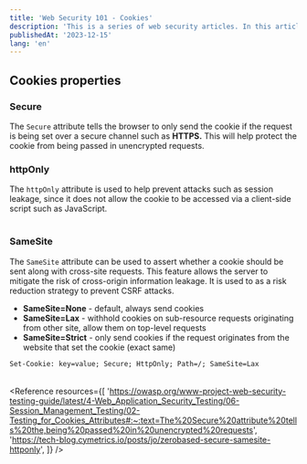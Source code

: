 ```yaml
---
title: 'Web Security 101 - Cookies'
description: 'This is a series of web security articles. In this article, I will explain what I learned about cookies. And how they work with XSS and CSRF.'
publishedAt: '2023-12-15'
lang: 'en'
---
```


## Cookies properties

### Secure

The `Secure` attribute tells the browser to only send the cookie if the request is being set over a secure channel such as **HTTPS.** This will help protect the cookie from being passed in unencrypted requests.

<Table
  colTitles={['Secure: true', 'Secure: false']}
  rowTitles={[
    'Will a browser send the cookie if the request url is start with http?',
  ]}
  rows={[['no', 'yes']]}
/>

### httpOnly

The `httpOnly` attribute is used to help prevent attacks such as session leakage, since it does not allow the cookie to be accessed via a client-side script such as JavaScript.

<Table
  colTitles={['httpOnly: true', 'httpOnly: false']}
  rowTitles={['Can a user assess the cookie with document.cookie?']}
  rows={[['no', 'yes']]}
/>

### SameSite

The `SameSite` attribute can be used to assert whether a cookie should be sent along with cross-site requests. This feature allows the server to mitigate the risk of cross-origin information leakage. It is used to as a risk reduction strategy to prevent CSRF attacks.

- **SameSite=None** - default, always send cookies
- **SameSite=Lax** - withhold cookies on sub-resource requests originating from other site, allow them on top-level requests
- **SameSite=Strict** - only send cookies if the request originates from the website that set the cookie (exact same)

`Set-Cookie: key=value; Secure; HttpOnly; Path=/; SameSite=Lax`

<Table
  colTitles={['SameSite: Strict', 'SameSite: Lax', 'SameSite: None']}
  rowTitles={[
    'If the cookie set by https://yenting.me, can https://attacker.com access the cooke?',
    'If the cookie set by https://yenting.me, can https://blog.yenting.me access the cooke?',
    'If the cookie set by https://yenting.me, can https://yenting.me/posts access the cooke?',
    'If the cookie set by https://yenting.me, can https://yenting.me access the cooke?',
  ]}
  rows={[
    ['No', 'No', 'Yes'],
    ['No', 'Yes', 'Yes'],
    ['No', 'Yes', 'Yes'],
    ['Yes', 'Yes', 'Yes'],
  ]}
/>

<Reference
  resources={[
    'https://owasp.org/www-project-web-security-testing-guide/latest/4-Web_Application_Security_Testing/06-Session_Management_Testing/02-Testing_for_Cookies_Attributes#:~:text=The%20Secure%20attribute%20tells%20the,being%20passed%20in%20unencrypted%20requests',
    'https://tech-blog.cymetrics.io/posts/jo/zerobased-secure-samesite-httponly',
  ]}
/>
